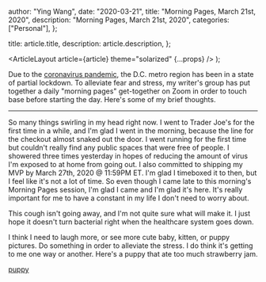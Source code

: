 
  author: "Ying Wang",
  date: "2020-03-21",
  title: "Morning Pages, March 21st, 2020",
  description: "Morning Pages, March 21st, 2020",
  categories: ["Personal"],
};

  title: article.title,
  description: article.description,
};

  <ArticleLayout article={article} theme="solarized" {...props} />
);

Due to the [coronavirus
pandemic](https://en.wikipedia.org/wiki/2019-20_coronavirus_pandemic), the D.C.
metro region has been in a state of partial lockdown. To alleviate fear and
stress, my writer's group has put together a daily "morning pages" get-together
on Zoom in order to touch base before starting the day. Here's some of my brief
thoughts.

---

So many things swirling in my head right now. I went to Trader Joe's for the
first time in a while, and I'm glad I went in the morning, because the line for
the checkout almost snaked out the door. I went running for the first time but
couldn't really find any public spaces that were free of people. I showered
three times yesterday in hopes of reducing the amount of virus I'm exposed to at
home from going out. I also committed to shipping my MVP by March 27th, 2020 @
11:59PM ET. I'm glad I timeboxed it to then, but I feel like it's not a lot of
time. So even though I came late to this morning's Morning Pages session, I'm
glad I came and I'm glad it's here. It's really important for me to have a
constant in my life I don't need to worry about.

This cough isn't going away, and I'm not quite sure what will make it. I just
hope it doesn't turn bacterial right when the healthcare system goes down.

I think I need to laugh more, or see more cute baby, kitten, or puppy pictures.
Do something in order to alleviate the stress. I do think it's getting to me one
way or another. Here's a puppy that ate too much strawberry jam.

[puppy](/img/posts/2020/03/21/1.jpg)
